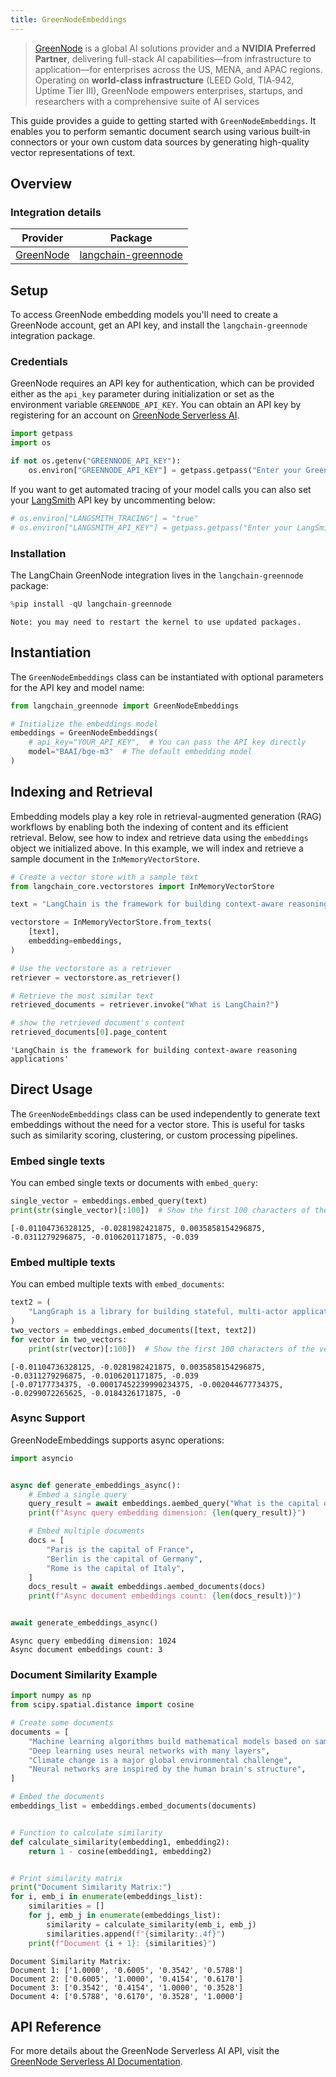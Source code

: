 ```yaml
---
title: GreenNodeEmbeddings
---
```


>[GreenNode](https://greennode.ai/) is a global AI solutions provider and a **NVIDIA Preferred Partner**, delivering full-stack AI capabilities—from infrastructure to application—for enterprises across the US, MENA, and APAC regions. Operating on **world-class infrastructure** (LEED Gold, TIA‑942, Uptime Tier III), GreenNode empowers enterprises, startups, and researchers with a comprehensive suite of AI services

This guide provides a guide to getting started with `GreenNodeEmbeddings`. It enables you to perform semantic document search using various built-in connectors or your own custom data sources by generating high-quality vector representations of text.

## Overview
### Integration details

| Provider | Package |
|:--------:|:-------:|
| [GreenNode](/oss/python/integrations/providers/greennode/) | [langchain-greennode](https://python.langchain.com/v0.2/api_reference/langchain_greennode/embeddings/langchain_greennode.embeddingsGreenNodeEmbeddings.html) |

## Setup

To access GreenNode embedding models you'll need to create a GreenNode account, get an API key, and install the `langchain-greennode` integration package.

### Credentials

GreenNode requires an API key for authentication, which can be provided either as the `api_key` parameter during initialization or set as the environment variable `GREENNODE_API_KEY`. You can obtain an API key by registering for an account on [GreenNode Serverless AI](https://aiplatform.console.greennode.ai/playground).


```python
import getpass
import os

if not os.getenv("GREENNODE_API_KEY"):
    os.environ["GREENNODE_API_KEY"] = getpass.getpass("Enter your GreenNode API key: ")
```

If you want to get automated tracing of your model calls you can also set your [LangSmith](https://docs.smith.langchain.com/) API key by uncommenting below:


```python
# os.environ["LANGSMITH_TRACING"] = "true"
# os.environ["LANGSMITH_API_KEY"] = getpass.getpass("Enter your LangSmith API key: ")
```

### Installation

The LangChain GreenNode integration lives in the `langchain-greennode` package:


```python
%pip install -qU langchain-greennode
```
```output
Note: you may need to restart the kernel to use updated packages.
```
## Instantiation

The `GreenNodeEmbeddings` class can be instantiated with optional parameters for the API key and model name:


```python
from langchain_greennode import GreenNodeEmbeddings

# Initialize the embeddings model
embeddings = GreenNodeEmbeddings(
    # api_key="YOUR_API_KEY",  # You can pass the API key directly
    model="BAAI/bge-m3"  # The default embedding model
)
```

## Indexing and Retrieval

Embedding models play a key role in retrieval-augmented generation (RAG) workflows by enabling both the indexing of content and its efficient retrieval. 
Below, see how to index and retrieve data using the `embeddings` object we initialized above. In this example, we will index and retrieve a sample document in the `InMemoryVectorStore`.


```python
# Create a vector store with a sample text
from langchain_core.vectorstores import InMemoryVectorStore

text = "LangChain is the framework for building context-aware reasoning applications"

vectorstore = InMemoryVectorStore.from_texts(
    [text],
    embedding=embeddings,
)

# Use the vectorstore as a retriever
retriever = vectorstore.as_retriever()

# Retrieve the most similar text
retrieved_documents = retriever.invoke("What is LangChain?")

# show the retrieved document's content
retrieved_documents[0].page_content
```



```output
'LangChain is the framework for building context-aware reasoning applications'
```


## Direct Usage

The `GreenNodeEmbeddings` class can be used independently to generate text embeddings without the need for a vector store. This is useful for tasks such as similarity scoring, clustering, or custom processing pipelines.

### Embed single texts

You can embed single texts or documents with `embed_query`:


```python
single_vector = embeddings.embed_query(text)
print(str(single_vector)[:100])  # Show the first 100 characters of the vector
```
```output
[-0.01104736328125, -0.0281982421875, 0.0035858154296875, -0.0311279296875, -0.0106201171875, -0.039
```
### Embed multiple texts

You can embed multiple texts with `embed_documents`:


```python
text2 = (
    "LangGraph is a library for building stateful, multi-actor applications with LLMs"
)
two_vectors = embeddings.embed_documents([text, text2])
for vector in two_vectors:
    print(str(vector)[:100])  # Show the first 100 characters of the vector
```
```output
[-0.01104736328125, -0.0281982421875, 0.0035858154296875, -0.0311279296875, -0.0106201171875, -0.039
[-0.07177734375, -0.00017452239990234375, -0.002044677734375, -0.0299072265625, -0.0184326171875, -0
```
### Async Support

GreenNodeEmbeddings supports async operations:


```python
import asyncio


async def generate_embeddings_async():
    # Embed a single query
    query_result = await embeddings.aembed_query("What is the capital of France?")
    print(f"Async query embedding dimension: {len(query_result)}")

    # Embed multiple documents
    docs = [
        "Paris is the capital of France",
        "Berlin is the capital of Germany",
        "Rome is the capital of Italy",
    ]
    docs_result = await embeddings.aembed_documents(docs)
    print(f"Async document embeddings count: {len(docs_result)}")


await generate_embeddings_async()
```
```output
Async query embedding dimension: 1024
Async document embeddings count: 3
```
### Document Similarity Example


```python
import numpy as np
from scipy.spatial.distance import cosine

# Create some documents
documents = [
    "Machine learning algorithms build mathematical models based on sample data",
    "Deep learning uses neural networks with many layers",
    "Climate change is a major global environmental challenge",
    "Neural networks are inspired by the human brain's structure",
]

# Embed the documents
embeddings_list = embeddings.embed_documents(documents)


# Function to calculate similarity
def calculate_similarity(embedding1, embedding2):
    return 1 - cosine(embedding1, embedding2)


# Print similarity matrix
print("Document Similarity Matrix:")
for i, emb_i in enumerate(embeddings_list):
    similarities = []
    for j, emb_j in enumerate(embeddings_list):
        similarity = calculate_similarity(emb_i, emb_j)
        similarities.append(f"{similarity:.4f}")
    print(f"Document {i + 1}: {similarities}")
```
```output
Document Similarity Matrix:
Document 1: ['1.0000', '0.6005', '0.3542', '0.5788']
Document 2: ['0.6005', '1.0000', '0.4154', '0.6170']
Document 3: ['0.3542', '0.4154', '1.0000', '0.3528']
Document 4: ['0.5788', '0.6170', '0.3528', '1.0000']
```
## API Reference

For more details about the GreenNode Serverless AI API, visit the [GreenNode Serverless AI Documentation](https://aiplatform.console.greennode.ai/api-docs/maas).
